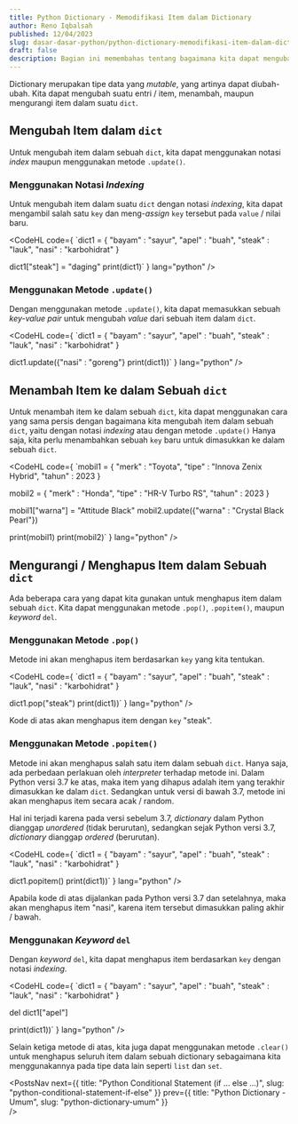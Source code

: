 ```yaml
---
title: Python Dictionary - Memodifikasi Item dalam Dictionary
author: Reno Iqbalsah
published: 12/04/2023
slug: dasar-dasar-python/python-dictionary-memodifikasi-item-dalam-dictionary
draft: false
description: Bagian ini memembahas tentang bagaimana kita dapat mengubah, menambah, dan mengurangi item dalam sebuah Dictionary pada bahasa pemrograman Python.
---
```


Dictionary merupakan tipe data yang _mutable_, yang artinya dapat diubah-ubah. Kita dapat mengubah suatu entri / item, menambah, maupun mengurangi item dalam suatu `dict`.

## Mengubah Item dalam `dict`

Untuk mengubah item dalam sebuah `dict`, kita dapat menggunakan notasi _index_ maupun menggunakan metode `.update()`.

### Menggunakan Notasi _Indexing_

Untuk mengubah item dalam suatu `dict` dengan notasi _indexing_, kita dapat mengambil salah satu `key` dan meng-_assign_ `key` tersebut pada `value` / nilai baru.

<CodeHL
code={
`dict1 = {
    "bayam" : "sayur",
    "apel" : "buah",
    "steak" : "lauk",
    "nasi" : "karbohidrat"
}

dict1["steak"] = "daging"
print(dict1)`
}
lang="python"
/>

### Menggunakan Metode `.update()`

Dengan menggunakan metode `.update()`, kita dapat memasukkan sebuah _key-value pair_ untuk mengubah _value_ dari sebuah item dalam `dict`.

<CodeHL
code={
`dict1 = {
    "bayam" : "sayur",
    "apel" : "buah",
    "steak" : "lauk",
    "nasi" : "karbohidrat"
}

dict1.update({"nasi" : "goreng"}
print(dict1))`
}
lang="python"
/>

## Menambah Item ke dalam Sebuah `dict`

Untuk menambah item ke dalam sebuah `dict`, kita dapat menggunakan cara yang sama persis dengan bagaimana kita mengubah item dalam sebuah `dict`, yaitu dengan
notasi _indexing_ atau dengan metode `.update()` Hanya saja, kita perlu menambahkan sebuah `key` baru untuk dimasukkan ke dalam sebuah `dict`.

<CodeHL
code={
`mobil1 = {
    "merk" : "Toyota",
    "tipe" : "Innova Zenix Hybrid",
    "tahun" : 2023
}

mobil2 = {
    "merk" : "Honda",
    "tipe" : "HR-V Turbo RS",
    "tahun" : 2023
}

mobil1["warna"] = "Attitude Black"
mobil2.update({"warna" : "Crystal Black Pearl"})

print(mobil1)
print(mobil2)`
}
lang="python"
/>

## Mengurangi / Menghapus Item dalam Sebuah `dict`

Ada beberapa cara yang dapat kita gunakan untuk menghapus item dalam sebuah `dict`. Kita dapat menggunakan metode `.pop()`, `.popitem()`, maupun _keyword_ `del`.

### Menggunakan Metode `.pop()`

Metode ini akan menghapus item berdasarkan `key` yang kita tentukan.

<CodeHL
code={
`dict1 = {
    "bayam" : "sayur",
    "apel" : "buah",
    "steak" : "lauk",
    "nasi" : "karbohidrat"
}

dict1.pop("steak")
print(dict1))`
}
lang="python"
/>

Kode di atas akan menghapus item dengan `key` "steak".

### Menggunakan Metode `.popitem()`

Metode ini akan menghapus salah satu item dalam sebuah `dict`. Hanya saja, ada perbedaan perlakuan oleh _interpreter_ terhadap metode ini.
Dalam Python versi 3.7 ke atas, maka item yang dihapus adalah item yang terakhir dimasukkan ke dalam `dict`. Sedangkan untuk versi di bawah 3.7,
metode ini akan menghapus item secara acak / random.

Hal ini terjadi karena pada versi sebelum 3.7, _dictionary_ dalam Python dianggap _unordered_ (tidak berurutan), sedangkan sejak Python versi 3.7, _dictionary_ dianggap _ordered_ 
(berurutan).

<CodeHL
code={
`dict1 = {
    "bayam" : "sayur",
    "apel" : "buah",
    "steak" : "lauk",
    "nasi" : "karbohidrat"
}

dict1.popitem()
print(dict1))`
}
lang="python"
/>

Apabila kode di atas dijalankan pada Python versi 3.7 dan setelahnya, maka akan menghapus item "nasi", karena item tersebut dimasukkan paling akhir / bawah.

### Menggunakan _Keyword_ `del`

Dengan _keyword_ `del`, kita dapat menghapus item berdasarkan `key` dengan notasi _indexing_.

<CodeHL
code={
`dict1 = {
    "bayam" : "sayur",
    "apel" : "buah",
    "steak" : "lauk",
    "nasi" : "karbohidrat"
}

del dict1["apel"]

print(dict1))`
}
lang="python"
/>

Selain ketiga metode di atas, kita juga dapat menggunakan metode `.clear()` untuk menghapus seluruh item dalam sebuah dictionary sebagaimana kita menggunakannya pada tipe data lain
seperti `list` dan `set`.

<PostsNav
  next={{
    title: "Python Conditional Statement (if ... else ...)",
    slug: "python-conditional-statement-if-else"
  }}
  prev={{
    title: "Python Dictionary - Umum",
    slug: "python-dictionary-umum"
  }}  
/>
